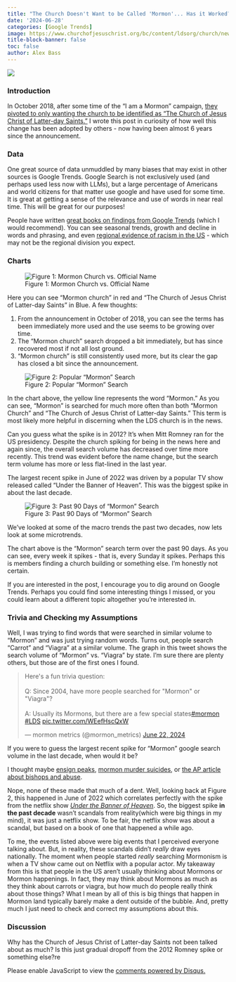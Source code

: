 ```yaml
---
title: "The Church Doesn't Want to be Called 'Mormon'... Has it Worked?"
date: '2024-06-28'
categories: [Google Trends]
image: https://www.churchofjesuschrist.org/bc/content/ldsorg/church/news/2018/08/16/580-church-meetinghouse.jpg
title-block-banner: false
toc: false
author: Alex Bass
---
```

![](https://www.churchofjesuschrist.org/bc/content/ldsorg/church/news/2018/08/16/580-church-meetinghouse.jpg){fig-align="center"}

### Introduction
In October 2018, after some time of the "I am a Mormon" campaign, [they pivoted to only wanting the church to be identified as "The Church of Jesus Christ of Latter-day Saints."](https://www.churchofjesuschrist.org/study/history/topics/name-of-the-church?lang=eng) I wrote this post in curiosity of how well this change has been adopted by others - now having been almost 6 years since the announcement.


### Data
One great source of data unmuddled by many biases that may exist in other sources is Google Trends. Google Search is not exclusively used (and perhaps used less now with LLMs), but a large percentage of Americans and world citizens for that matter use google and have used for some time. It is great at getting a sense of the relevance and use of words in near real time. This will be great for our purposes!

People have written [great books on findings from Google Trends](https://www.amazon.com/Everybody-Lies-Internet-About-Really-ebook/dp/B01AFXZ2F4/ref=sr_1_1?dib=eyJ2IjoiMSJ9.i1Ryk3rZ5aCM3T9Kfcql3uosKnO2dI3n8PYLQ7PyyMmxhH0B5BsqAS78F4thTfHuNxqnYXPTyhuwQ3pHv7wLGMFMM4bNbLJwPsUH11YXfgtAKKJuL8WYlLWsmIbNOUNscsaGSIpnOW5uMZxDUfsAOx1CviMRPwBae5ejOx9tHuktSheeU2b3hxK7lh5mfIwTDuVPRmPAq73fUOIg88yKx__SLPeIi5pSwAgpPr5cQwD5Vhw4X8MhzWy11NolpHLdQ8fj3qhd7MUUZMhZrYIsByo4lm52o4eK8RQcQgzWAt4.cJ4snz5LlVzWnOIXtdrqj0WdJiWjZw_Ngl-LRWj44Hg&dib_tag=se&hvadid=409973252627&hvdev=c&hvlocphy=9029753&hvnetw=g&hvqmt=e&hvrand=11792347865622208823&hvtargid=kwd-4029974512&hydadcr=22533_11318209&keywords=everybody+lies&qid=1719166534&sr=8-1) (which I would recommend). You can see seasonal trends, growth and decline in words and phrasing, and even [regional evidence of racism in the US](https://www.sciencedirect.com/science/article/abs/pii/S0047272714000929) - which may not be the regional division you expect.

### Charts

![Figure 1: Mormon Church vs. Official Name](./figure0.png)

Here you can see "Mormon church" in red and "The Church of Jesus Christ of Latter-day Saints" in Blue. A few thoughts:

1. From the announcement in October of 2018, you can see the terms has been immediately more used and the use seems to be growing over time.
2. The "Mormon church" search dropped a bit immediately, but has since recovered most if not all lost ground.
3. "Mormon church" is still consistently used more, but its clear the gap has closed a bit since the announcement.

![Figure 2: Popular "Mormon" Search](./figure1.png)

In the chart above, the yellow line represents the word "Mormon." As you can see, "Mormon" is searched for much more often than both "Mormon Church" and "The Church of Jesus Christ of Latter-day Saints." This term is most likely more helpful in discerning when the LDS church is in the news.

Can you guess what the spike is in 2012? It's when Mitt Romney ran for the US presidency. Despite the church spiking for being in the news here and again since, the overall search volume has decreased over time more recently. This trend was evident before the name change, but the search term volume has more or less flat-lined in the last year.

The largest recent spike in June of 2022 was driven by a popular TV show released called "Under the Banner of Heaven". This was the biggest spike in about the last decade.

![Figure 3: Past 90 Days of "Mormon" Search](./figure2.png)

We've looked at some of the macro trends the past two decades, now lets look at some microtrends.

The chart above is the "Mormon" search term over the past 90 days. As you can see, every week it spikes - that is, every Sunday it spikes. Perhaps this is members finding a church building or something else. I'm honestly not certain.

If you are interested in the post, I encourage you to dig around on Google Trends. Perhaps you could find some interesting things I missed, or you could learn about a different topic altogether you're interested in.

### Trivia and Checking my Assumptions

Well, I was trying to find words that were searched in similar volume to "Mormon" and was just trying random words. Turns out, people search "Carrot" and "Viagra" at a similar volume. The graph in this tweet shows the search volume of "Mormon" vs. "Viagra" by state. I'm sure there are plenty others, but those are of the first ones I found.

<blockquote class="twitter-tweet"><p lang="en" dir="ltr">Here&#39;s a fun trivia question: <br><br>Q: Since 2004, have more people searched for &quot;Mormon&quot; or &quot;Viagra&quot;?<br><br>A: Usually its Mormons, but there are a few special states<a href="https://twitter.com/hashtag/mormon?src=hash&amp;ref_src=twsrc%5Etfw">#mormon</a> <a href="https://twitter.com/hashtag/LDS?src=hash&amp;ref_src=twsrc%5Etfw">#LDS</a> <a href="https://t.co/WEefHscQxW">pic.twitter.com/WEefHscQxW</a></p>&mdash; mormon metrics (@mormon_metrics) <a href="https://twitter.com/mormon_metrics/status/1804394992238293130?ref_src=twsrc%5Etfw">June 22, 2024</a></blockquote> <script async src="https://platform.twitter.com/widgets.js" charset="utf-8"></script>

If you were to guess the largest recent spike for "Mormon" google search volume in the last decade, when would it be?

I thought maybe [ensign peaks](https://www.sec.gov/news/press-release/2023-35), [mormon murder suicides](https://www.nytimes.com/2023/01/04/us/enoch-utah-shooting-dead.html#:~:text=shooting-dead.html-,Utah%20Man%20Kills%20Wife%2C%20Five%20Children%20and%20Mother-in-,filed%20for%20divorce%2C%20officials%20said.), or [the AP article about bishops and abuse](https://apnews.com/article/mormon-church-investigation-child-sex-abuse-9c301f750725c0f06344f948690caf16). 

Nope, none of these made that much of a dent. Well, looking back at Figure 2, this happened in June of 2022 which correlates perfectly with the spike from the netflix show [*Under the Banner of Heaven*](https://www.imdb.com/title/tt1998372/). So, the biggest spike **in the past decade** wasn't scandals from reality(which were big things in my mind), it was just a netflix show. To be fair, the netflix show was about a scandal, but based on a book of one that happened a while ago.

To me, the events listed above were big events that I perceived everyone talking about. But, in reality, these scandals didn't *really* draw eyes nationally. The moment when people started *really* searching Mormonism is when a TV show came out on Netflix with a popular actor. My takeaway from this is that people in the US aren't usually thinking about Mormons or Mormon happenings. In fact, they may think about Mormons as much as they think about carrots or viagra, but how much do people really think about those things? What I mean by all of this is big things that happen in Mormon land typically barely make a dent outside of the bubble. And, pretty much I just need to check and correct my assumptions about this.

### Discussion

Why has the Church of Jesus Christ of Latter-day Saints not been talked about as much? Is this just gradual dropoff from the 2012 Romney spike or something else?re

<div id="disqus_thread"></div>
<script>
    /**
    *  RECOMMENDED CONFIGURATION VARIABLES: EDIT AND UNCOMMENT THE SECTION BELOW TO INSERT DYNAMIC VALUES FROM YOUR PLATFORM OR CMS.
    *  LEARN WHY DEFINING THESE VARIABLES IS IMPORTANT: https://disqus.com/admin/universalcode/#configuration-variables    */
    var disqus_config = function () {
    this.page.url = "https://mormonmetrics.com/posts/name_change_trends/";  // Replace PAGE_URL with your page's canonical URL variable
    this.page.identifier = "name_change_trends"; // Replace PAGE_IDENTIFIER with your page's unique identifier variable
    };

    (function() { // DON'T EDIT BELOW THIS LINE
    var d = document, s = d.createElement('script');
    s.src = 'https://www-mormonmetrics-com.disqus.com/embed.js';
    s.setAttribute('data-timestamp', +new Date());
    (d.head || d.body).appendChild(s);
    })();
</script>
<noscript>Please enable JavaScript to view the <a href="https://disqus.com/?ref_noscript">comments powered by Disqus.</a></noscript>
